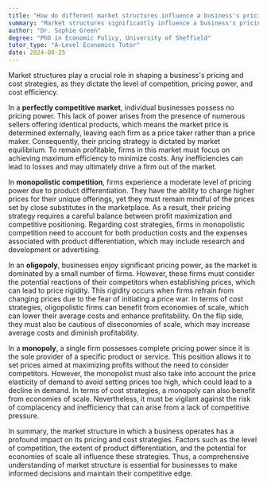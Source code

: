 ```yaml
---
title: "How do different market structures influence a business's pricing and cost strategies?"
summary: "Market structures significantly influence a business's pricing and cost strategies, dictating the level of competition, pricing power, and cost efficiency."
author: "Dr. Sophie Green"
degree: "PhD in Economic Policy, University of Sheffield"
tutor_type: "A-Level Economics Tutor"
date: 2024-08-25
---
```


Market structures play a crucial role in shaping a business's pricing and cost strategies, as they dictate the level of competition, pricing power, and cost efficiency.

In a **perfectly competitive market**, individual businesses possess no pricing power. This lack of power arises from the presence of numerous sellers offering identical products, which means the market price is determined externally, leaving each firm as a price taker rather than a price maker. Consequently, their pricing strategy is dictated by market equilibrium. To remain profitable, firms in this market must focus on achieving maximum efficiency to minimize costs. Any inefficiencies can lead to losses and may ultimately drive a firm out of the market.

In **monopolistic competition**, firms experience a moderate level of pricing power due to product differentiation. They have the ability to charge higher prices for their unique offerings, yet they must remain mindful of the prices set by close substitutes in the marketplace. As a result, their pricing strategy requires a careful balance between profit maximization and competitive positioning. Regarding cost strategies, firms in monopolistic competition need to account for both production costs and the expenses associated with product differentiation, which may include research and development or advertising.

In an **oligopoly**, businesses enjoy significant pricing power, as the market is dominated by a small number of firms. However, these firms must consider the potential reactions of their competitors when establishing prices, which can lead to price rigidity. This rigidity occurs when firms refrain from changing prices due to the fear of initiating a price war. In terms of cost strategies, oligopolistic firms can benefit from economies of scale, which can lower their average costs and enhance profitability. On the flip side, they must also be cautious of diseconomies of scale, which may increase average costs and diminish profitability.

In a **monopoly**, a single firm possesses complete pricing power since it is the sole provider of a specific product or service. This position allows it to set prices aimed at maximizing profits without the need to consider competitors. However, the monopolist must also take into account the price elasticity of demand to avoid setting prices too high, which could lead to a decline in demand. In terms of cost strategies, a monopoly can also benefit from economies of scale. Nevertheless, it must be vigilant against the risk of complacency and inefficiency that can arise from a lack of competitive pressure.

In summary, the market structure in which a business operates has a profound impact on its pricing and cost strategies. Factors such as the level of competition, the extent of product differentiation, and the potential for economies of scale all influence these strategies. Thus, a comprehensive understanding of market structure is essential for businesses to make informed decisions and maintain their competitive edge.
    